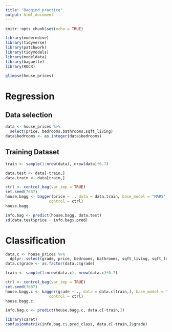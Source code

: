 ```yaml
---
title: "Baggind_practice"
output: html_document
---
```


```r
knitr::opts_chunk$set(echo = TRUE)
```


```r
library(moderndive)
library(tidyverse)
library(patchwork)
library(tidymodels)
library(modeldata)
library(baguette)
library(ROCR)
```

```r
glimpse(house_prices)
```
# Regression
## Data selection

```r
data <- house_prices %>%
  select(price, bedrooms,bathrooms,sqft_living)
data$bedrooms <- as.integer(data$bedrooms)
```
## Training Dataset

```r
train <- sample(1:nrow(data), nrow(data)*0.7)
```

```r
data.test <- data[-train,]
data.train <- data[train,]
```

```r
ctrl <- control_bag(var_imp = TRUE)
set.seed(7687)
house.bagg <- bagger(price ~ ., data = data.train, base_model = "MARS", times = 5,
                   control = ctrl)
house.bagg
```
```r
info.bag <- predict(house.bagg, data.test)
sd(data.test$price - info.bag$.pred)
```


# Classification 
```r
data.c <- house_prices %>%
  dplyr::select(grade, price, bedrooms, bathrooms, sqft_living, sqft_lot,condition)
data.c$grade <- as.factor(data.c$grade)
```

```r
train <- sample(1:nrow(data.c), nrow(data.c)*0.7)
```

```r
ctrl <- control_bag(var_imp = TRUE)
set.seed(7687)
house.bagg.c <- bagger(grade ~ ., data = data.c[train,], base_model = "C5.0",
                   control = ctrl)
house.bagg.c
```

```r
info.bag.c <- predict(house.bagg.c, data.c[-train,])
```

```r
library(caret)
confusionMatrix(info.bag.c$.pred_class, data.c[-train,]$grade)
```

